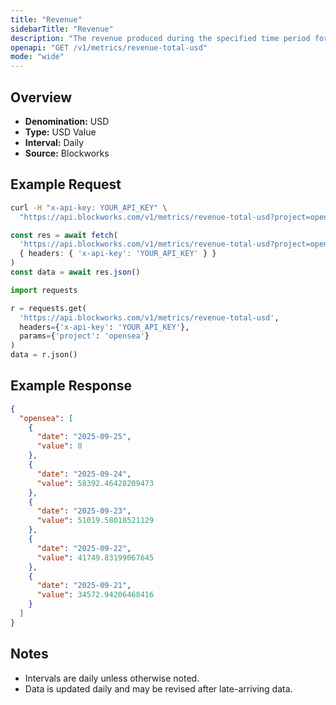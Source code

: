 ```yaml
---
title: "Revenue"
sidebarTitle: "Revenue"
description: "The revenue produced during the specified time period for given project."
openapi: "GET /v1/metrics/revenue-total-usd"
mode: "wide"
---
```


## Overview

- **Denomination:** USD
- **Type:** USD Value
- **Interval:** Daily
- **Source:** Blockworks

## Example Request

<CodeGroup>

```bash cURL
curl -H "x-api-key: YOUR_API_KEY" \
  "https://api.blockworks.com/v1/metrics/revenue-total-usd?project=opensea"
```

```typescript TypeScript
const res = await fetch(
  'https://api.blockworks.com/v1/metrics/revenue-total-usd?project=opensea',
  { headers: { 'x-api-key': 'YOUR_API_KEY' } }
)
const data = await res.json()
```

```python Python
import requests

r = requests.get(
  'https://api.blockworks.com/v1/metrics/revenue-total-usd',
  headers={'x-api-key': 'YOUR_API_KEY'},
  params={'project': 'opensea'}
)
data = r.json()
```

</CodeGroup>

## Example Response

```json
{
  "opensea": [
    {
      "date": "2025-09-25",
      "value": 0
    },
    {
      "date": "2025-09-24",
      "value": 58392.46428209473
    },
    {
      "date": "2025-09-23",
      "value": 51019.58018521129
    },
    {
      "date": "2025-09-22",
      "value": 41749.83199067645
    },
    {
      "date": "2025-09-21",
      "value": 34572.94206468416
    }
  ]
}
```

## Notes
- Intervals are daily unless otherwise noted.
- Data is updated daily and may be revised after late-arriving data.